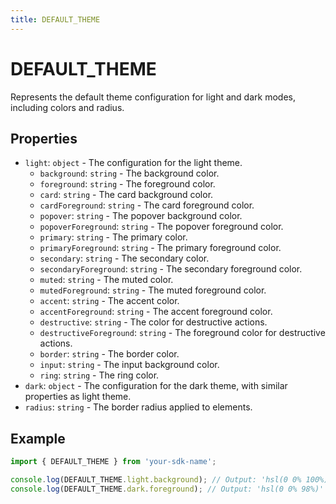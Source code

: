 ```yaml
---
title: DEFAULT_THEME
---
```


# DEFAULT_THEME

Represents the default theme configuration for light and dark modes, including colors and radius.

## Properties

- `light`: `object` - The configuration for the light theme.
  - `background`: `string` - The background color.
  - `foreground`: `string` - The foreground color.
  - `card`: `string` - The card background color.
  - `cardForeground`: `string` - The card foreground color.
  - `popover`: `string` - The popover background color.
  - `popoverForeground`: `string` - The popover foreground color.
  - `primary`: `string` - The primary color.
  - `primaryForeground`: `string` - The primary foreground color.
  - `secondary`: `string` - The secondary color.
  - `secondaryForeground`: `string` - The secondary foreground color.
  - `muted`: `string` - The muted color.
  - `mutedForeground`: `string` - The muted foreground color.
  - `accent`: `string` - The accent color.
  - `accentForeground`: `string` - The accent foreground color.
  - `destructive`: `string` - The color for destructive actions.
  - `destructiveForeground`: `string` - The foreground color for destructive actions.
  - `border`: `string` - The border color.
  - `input`: `string` - The input background color.
  - `ring`: `string` - The ring color.
- `dark`: `object` - The configuration for the dark theme, with similar properties as light theme.
- `radius`: `string` - The border radius applied to elements.

## Example

```typescript
import { DEFAULT_THEME } from 'your-sdk-name';

console.log(DEFAULT_THEME.light.background); // Output: 'hsl(0 0% 100%)'
console.log(DEFAULT_THEME.dark.foreground); // Output: 'hsl(0 0% 98%)'
```